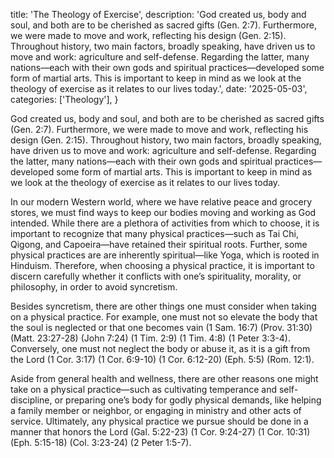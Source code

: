   title: 'The Theology of Exercise',
  description: 'God created us, body and soul, and both are to be cherished as sacred gifts (Gen. 2:7). Furthermore, we were made to move and work, reflecting his design (Gen. 2:15). Throughout history, two main factors, broadly speaking, have driven us to move and work: agriculture and self-defense. Regarding the latter, many nations—each with their own gods and spiritual practices—developed some form of martial arts. This is important to keep in mind as we look at the theology of exercise as it relates to our lives today.',
  date: '2025-05-03',
  categories: ['Theology'],
}

<Initial text="The Theology of Exercise"/>

God created us, body and soul, and both are to be cherished as sacred gifts (Gen. 2:7). Furthermore, we were made to move and work, reflecting his design (Gen. 2:15). Throughout history, two main factors, broadly speaking, have driven us to move and work: agriculture and self-defense. Regarding the latter, many nations—each with their own gods and spiritual practices—developed some form of martial arts. This is important to keep in mind as we look at the theology of exercise as it relates to our lives today.

In our modern Western world, where we have relative peace and grocery stores, we must find ways to keep our bodies moving and working as God intended. While there are a plethora of activities from which to choose, it is important to recognize that many physical practices—such as Tai Chi, Qigong, and Capoeira—have retained their spiritual roots. Further, some physical practices are are inherently spiritual—like Yoga, which is rooted in Hinduism. Therefore, when choosing a physical practice, it is important to discern carefully whether it conflicts with one’s spirituality, morality, or philosophy, in order to avoid syncretism.

Besides syncretism, there are other things one must consider when taking on a physical practice. For example, one must not so elevate the body that the soul is neglected or that one becomes vain (1 Sam. 16:7) (Prov. 31:30) (Matt. 23:27-28) (John 7:24) (1 Tim. 2:9) (1 Tim. 4:8) (1 Peter 3:3-4). Conversely, one must not neglect the body or abuse it, as it is a gift from the Lord (1 Cor. 3:17) (1 Cor. 6:9-10) (1 Cor. 6:12-20) (Eph. 5:5) (Rom. 12:1).

Aside from general health and wellness, there are other reasons one might take on a physical practice—such as cultivating temperance and self-discipline, or preparing one’s body for godly physical demands, like helping a family member or neighbor, or engaging in ministry and other acts of service. Ultimately, any physical practice we pursue should be done in a manner that honors the Lord (Gal. 5:22-23) (1 Cor. 9:24-27) (1 Cor. 10:31) (Eph. 5:15-18) (Col. 3:23-24) (2 Peter 1:5-7).
